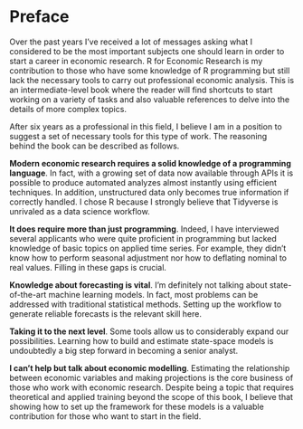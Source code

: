 # Preface {.unnumbered}

Over the past years I've received a lot of messages asking what I considered to be the most important subjects one should learn in order to start a career in economic research. R for Economic Research is my contribution to those who have some knowledge of R programming but still lack the necessary tools to carry out professional economic analysis. This is an intermediate-level book where the reader will find shortcuts to start working on a variety of tasks and also valuable references to delve into the details of more complex topics.

After six years as a professional in this field, I believe I am in a position to suggest a set of necessary tools for this type of work. The reasoning behind the book can be described as follows.

**Modern economic research requires a solid knowledge of a programming language**. In fact, with a growing set of data now available through APIs it is possible to produce automated analyzes almost instantly using efficient techniques. In addition, unstructured data only becomes true information if correctly handled. I chose R because I strongly believe that Tidyverse is unrivaled as a data science workflow.

**It does require more than just programming**. Indeed, I have interviewed several applicants who were quite proficient in programming but lacked knowledge of basic topics on applied time series. For example, they didn't know how to perform seasonal adjustment nor how to deflating nominal to real values. Filling in these gaps is crucial.

**Knowledge about forecasting is vital**. I'm definitely not talking about state-of-the-art machine learning models. In fact, most problems can be addressed with traditional statistical methods. Setting up the workflow to generate reliable forecasts is the relevant skill here.

**Taking it to the next level**. Some tools allow us to considerably expand our possibilities. Learning how to build and estimate state-space models is undoubtedly a big step forward in becoming a senior analyst.

**I can't help but talk about economic modelling**. Estimating the relationship between economic variables and making projections is the core business of those who work with economic research. Despite being a topic that requires theoretical and applied training beyond the scope of this book, I believe that showing how to set up the framework for these models is a valuable contribution for those who want to start in the field.
